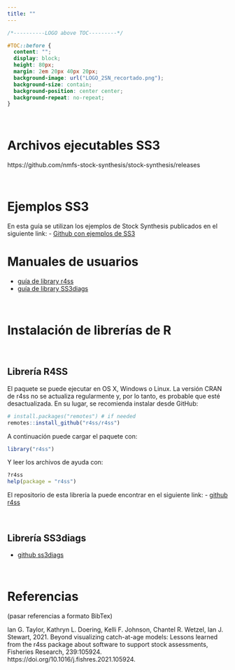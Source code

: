 ```yaml
---
title: ""
---
```




```css

/*----------LOGO above TOC---------*/

#TOC::before {
  content: "";
  display: block;
  height: 80px;
  margin: 2em 20px 40px 20px;
  background-image: url("LOGO_2SN_recortado.png");
  background-size: contain;
  background-position: center center;
  background-repeat: no-repeat;
}

```



&nbsp;
&nbsp;


# Archivos ejecutables SS3

https://github.com/nmfs-stock-synthesis/stock-synthesis/releases

&nbsp;
&nbsp;

# Ejemplos SS3

En esta guía se utilizan los ejemplos de Stock Synthesis publicados en el siguiente link: 
- [Github con ejemplos de SS3](https://github.com/nmfs-stock-synthesis/user-examples)

# Manuales de usuarios 

- [guía de library r4ss](https://r4ss.github.io/r4ss/vignettes/r4ss-intro-vignette.html) 
- [guía de library SS3diags](https://github.com/jabbamodel/ss3diags/blob/master/Vignette/ss3diags_handbook.pdf)

&nbsp;
&nbsp;

# Instalación de librerías de R

&nbsp;
&nbsp;

## Librería R4SS

El paquete se puede ejecutar en OS X, Windows o Linux. La versión CRAN de r4ss no se actualiza regularmente y, por lo tanto, es probable que esté desactualizada. En su lugar, se recomienda instalar desde GitHub:

```r

# install.packages("remotes") # if needed
remotes::install_github("r4ss/r4ss")

```

A continuación puede cargar el paquete con:
```r

library("r4ss")

```

Y leer los archivos de ayuda con:

```r

?r4ss
help(package = "r4ss")

```

El repositorio de esta librería la puede encontrar en el siguiente link:
- [github r4ss](https://github.com/r4ss/r4ss)

&nbsp;
&nbsp;

## Librería SS3diags

- [github ss3diags](https://github.com/jabbamodel/ss3diags)

&nbsp;
&nbsp;

# Referencias

(pasar referencias a formato BibTex)

Ian G. Taylor, Kathryn L. Doering, Kelli F. Johnson, Chantel R. Wetzel, Ian J. Stewart, 2021. Beyond visualizing catch-at-age models: Lessons learned from the r4ss package about software to support stock assessments, Fisheries Research, 239:105924. https://doi.org/10.1016/j.fishres.2021.105924.



